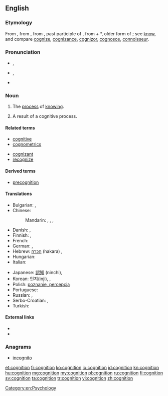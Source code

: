 ==English==

===Etymology===
From {{etyl|enm}} {{term|cognicion}}, from {{etyl|la}} {{term|cognitio||knowledge, perception, a judicial examination, trial}}, from {{term|cognitus}}, past participle of {{term|cognoscere||to know}}, from {{term|co-||together}} + *{{term||gnoscere}}, older form of {{term|noscere||to know}}; see [[know]], and compare [[cognize]], [[cognizance]], [[cognizor]], [[cognosce]], [[connoisseur]].

===Pronunciation===
* {{a|RP}} {{IPA|/kɒɡˈnɪʃən/}}, {{X-SAMPA|/kQg"nIS@n/}}
* {{a|US}} {{IPA|/kɑɡˈnɪʃən/}}, {{X-SAMPA|/kAg"nIs@n/}}
* {{hyphenation|cog|ni|tion}}

===Noun===
{{wikipedia}}
{{en-noun|s|-}}

# The [[process]] of [[know]]ing.
# {{countable}} A result of a cognitive process.

====Related terms====
{{rel-top|terms related to ''cognition''}}
* [[cognitive]]
* [[cognometrics]]
{{rel-mid}}
* [[cognizant]]
* [[recognize]]
{{rel-bottom}}

====Derived terms====
* [[precognition]]

====Translations====
{{trans-top|process of knowing}}
* Bulgarian: {{t+|bg|знание|n}},  {{t+|bg|познание|n}}
* Chinese:
*: Mandarin: {{t|cmn|認識|sc=Hani}}, {{t|cmn|认识|tr=rènshi|sc=Hani}}, {{t|cmn|認知|sc=Hani}}, {{t|cmn|认知|tr=rènzhī|sc=Hani}}
* Danish: {{t-|da|kognition}}, {{t-|da|erkendelse}}
* Finnish: {{t-|fi|kognitio}}, {{t-|fi|tajunta}}
* French: {{t+|fr|connaissance|f}}
* German: {{t+|de|Kognition|f}}, {{t|de|Erkenntnis|f}}
* Hebrew: [[הכרה]] (hakara) {{f}}, {{t|he|הכרה|f|tr=hakara|sc=Hebr}}
* Hungarian: {{t+|hu|megismerés}}
* Italian: {{t+|it|conoscenza|m}}
{{trans-mid}}
* Japanese: [[認知]] (ninchi), {{t|ja|認知|tr=にんち, ninchi|sc=Jpan}}
* Korean: 인지(inji), {{t|ko|인지|tr=inji|sc=Kore}}, {{t|ko|認知|sc=Kore}}
* Polish: [[poznanie, percepcja]] {{n}}
* Portuguese: {{t+|pt|cognição}}
* Russian: {{t+|ru|познание}}, {{t+|ru|восприятие}}
* Serbo-Croatian: {{t-|sh|spoznaja|f}}, {{t|sh|спознаја}}
* Turkish: {{t|tr|biliş}}
{{trans-bottom}}

====External links====
* {{R:Webster 1913}}
* {{R:Century 1911}}

===Anagrams===
* [[incognito]]

[[Category:en:Psychology]]

[[et:cognition]]
[[fr:cognition]]
[[ko:cognition]]
[[io:cognition]]
[[id:cognition]]
[[kn:cognition]]
[[hu:cognition]]
[[mg:cognition]]
[[my:cognition]]
[[pl:cognition]]
[[ru:cognition]]
[[fi:cognition]]
[[sv:cognition]]
[[ta:cognition]]
[[tr:cognition]]
[[vi:cognition]]
[[zh:cognition]]